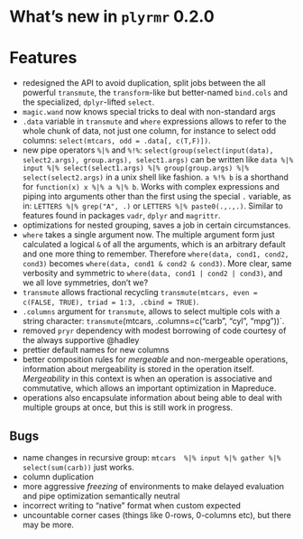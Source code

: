 # What's new in `plyrmr` 0.2.0

# Features
* redesigned the API to avoid duplication, split jobs between the all powerful `transmute`, the `transform`-like but better-named `bind.cols` and the specialized, `dplyr`-lifted `select`.
* `magic.wand` now knows special tricks to deal with non-standard args
* `.data` variable in `transmute` and `where` expressions allows to refer to the whole chunk of data, not just one column, for instance to select odd columns: ` select(mtcars, odd = .data[, c(T,F)])`.
* new pipe operators `%|%` and `%!%`: `select(group(select(input(data), select2.args), group.args), select1.args)` can be written like `data %|% input %|% select(select1.args) %|% group(group.args) %|% select(select2.args)` in a unix shell like fashion. `a %!% b` is a shorthand for `function(x) x %|% a %|% b`.   Works with complex expressions and piping into arguments other than the first using the special `.` variable, as in: `LETTERS %|% grep("A", .)` or `LETTERS %|% paste0(.,.,.)`. Similar to features found in packages `vadr`, `dplyr` and `magrittr`.
* optimizations for nested grouping, saves a job in certain circumstances.
* `where` takes a single argument now. The multiple argument form just calculated a logical `&` of all the arguments, which is an arbitrary default and one more thing to remember. Therefore `where(data, cond1, cond2, cond3)` becomes `where(data, cond1 & cond2 & cond3)`. More clear, same verbosity and symmetric to `where(data, cond1 | cond2 | cond3)`, and we all love symmetries, don't we?
* `transmute` allows fractional recycling `transmute(mtcars, even = c(FALSE, TRUE), triad = 1:3, .cbind = TRUE)`.
* `.columns` argument for `transmute`, allows to select multiple cols with a string character: `transmute`(mtcars, .columns=c("carb", "cyl", "mpg"))`.
* removed `pryr` dependency with modest borrowing of code courtesy of the always supportive @hadley
* prettier default names for new columns
* better composition rules for *mergeable* and non-mergeable operations, information about mergeability is stored in the operation itself. *Mergeability* in this context is when an operation is associative and commutative, which allows an important optimization in Mapreduce.
* operations also encapsulate information about being able to deal with multiple groups at once, but this is still work in progress.

## Bugs
* name changes in recursive group: `mtcars  %|% input %|% gather %|% select(sum(carb))` just works.
* column duplication
* more aggressive *freezing* of environments to make delayed evaluation and pipe optimization semantically neutral
* incorrect writing to "native" format when custom expected
* uncountable corner cases (things like 0-rows, 0-columns etc), but there may be more.